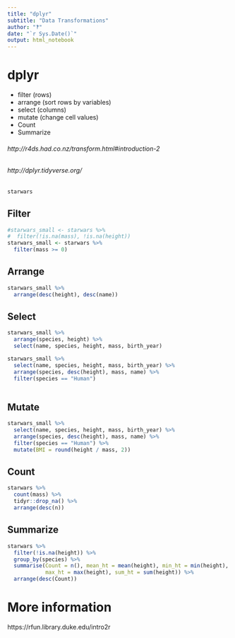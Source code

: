 ```yaml
---
title: "dplyr"
subtitle: "Data Transformations"
author: "‽"
date: "`r Sys.Date()`"
output: html_notebook
---
```


# dplyr

- filter  (rows)
- arrange (sort rows by variables)
- select (columns)
- mutate (change cell values)
- Count
- Summarize

###### http://r4ds.had.co.nz/transform.html#introduction-2
###### http://dplyr.tidyverse.org/

```r
starwars
```

## Filter

```r
#starwars_small <- starwars %>% 
#  filter(!is.na(mass), !is.na(height))
starwars_small <- starwars %>% 
  filter(mass >= 0)
```

## Arrange

```r
starwars_small %>% 
  arrange(desc(height), desc(name))
```

## Select

```r
starwars_small %>% 
  arrange(species, height) %>% 
  select(name, species, height, mass, birth_year)
```


```r
starwars_small %>% 
  select(name, species, height, mass, birth_year) %>% 
  arrange(species, desc(height), mass, name) %>% 
  filter(species == "Human") 
  
```



## Mutate

```r
starwars_small %>% 
  select(name, species, height, mass, birth_year) %>% 
  arrange(species, desc(height), mass, name) %>% 
  filter(species == "Human") %>% 
  mutate(BMI = round(height / mass, 2))
```


## Count

```r
starwars %>% 
  count(mass) %>% 
  tidyr::drop_na() %>% 
  arrange(desc(n))
```


## Summarize

```r
starwars %>% 
  filter(!is.na(height)) %>% 
  group_by(species) %>% 
  summarise(Count = n(), mean_ht = mean(height), min_ht = min(height),
            max_ht = max(height), sum_ht = sum(height)) %>% 
  arrange(desc(Count))
```


# More information

https://rfun.library.duke.edu/intro2r